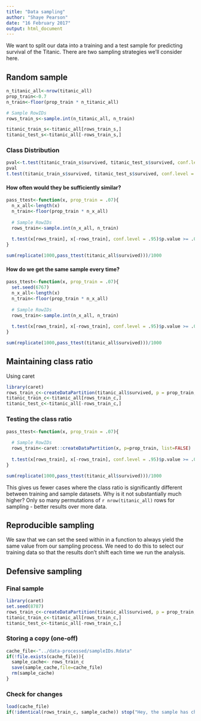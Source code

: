 ```yaml
---
title: "Data sampling"
author: "Shaye Pearson"
date: "16 February 2017"
output: html_document
---
```


We want to split our data into a training and a test sample for predicting survival of the Titanic. There are two sampling strategies we'll consider here. 

## Random sample
```r
n_titanic_all<-nrow(titanic_all)
prop_train<-0.7
n_train<-floor(prop_train * n_titanic_all)

# Sample RowIDs
rows_train_s<-sample.int(n_titanic_all, n_train)

titanic_train_s<-titanic_all[rows_train_s,]
titanic_test_s<-titanic_all[-rows_train_s,]
```

### Class Distribution
```r
pval<-t.test(titanic_train_s$survived, titanic_test_s$survived, conf.level = .95)$p.value 
pval
t.test(titanic_train_s$survived, titanic_test_s$survived, conf.level = .95)$p.value >= .05
```

#### How often would they be sufficiently similar?
```r
pass_ttest<-function(x, prop_train = .07){
  n_x_all<-length(x)
  n_train<-floor(prop_train * n_x_all)
  
  # Sample RowIDs
  rows_train<-sample.int(n_x_all, n_train)
  
  t.test(x[rows_train], x[-rows_train], conf.level = .95)$p.value >= .05
}

sum(replicate(1000,pass_ttest(titanic_all$survived)))/1000
```

#### How do we get the same sample every time?
```r
pass_ttest<-function(x, prop_train = .07){
  set.seed(6767)
  n_x_all<-length(x)
  n_train<-floor(prop_train * n_x_all)
  
  # Sample RowIDs
  rows_train<-sample.int(n_x_all, n_train)
  
  t.test(x[rows_train], x[-rows_train], conf.level = .95)$p.value >= .05
}

sum(replicate(1000,pass_ttest(titanic_all$survived)))/1000
```

## Maintaining class ratio
Using caret

```r
library(caret)
rows_train_c<-createDataPartition(titanic_all$survived, p = prop_train, list=FALSE)
titanic_train_c<-titanic_all[rows_train_c,]
titanic_test_c<-titanic_all[-rows_train_c,]
```

### Testing the class ratio

```r
pass_ttest<-function(x, prop_train = .07){
  
  # Sample RowIDs
  rows_train<-caret::createDataPartition(x, p=prop_train, list=FALSE)
  
  t.test(x[rows_train], x[-rows_train], conf.level = .95)$p.value >= .05
}

sum(replicate(1000,pass_ttest(titanic_all$survived)))/1000
```

This gives us fewer cases where the class ratio is significantly different between training and sample datasets. Why is it not substantially much higher? Only so many permutations of `r nrow(titanic_all)` rows for sampling - better results over more data.

## Reproducible sampling
We saw that we can set the seed within in a function to always yield the same value from our sampling process. We need to do this to select our training data so that the results don't shift each time we run the analysis.

## Defensive sampling
### Final sample
```r
library(caret)
set.seed(8787)
rows_train_c<-createDataPartition(titanic_all$survived, p = prop_train, list=FALSE)
titanic_train_c<-titanic_all[rows_train_c,]
titanic_test_c<-titanic_all[-rows_train_c,]
```

### Storing a copy (one-off)
```r
cache_file<-"../data-processed/sampleIDs.Rdata"
if(!file.exists(cache_file)){
  sample_cache<- rows_train_c
  save(sample_cache,file=cache_file)
  rm(sample_cache)
}
```


### Check for changes
```r
load(cache_file)
if(!identical(rows_train_c, sample_cache)) stop("Hey, the sample has changed, you should check that out!")
```



